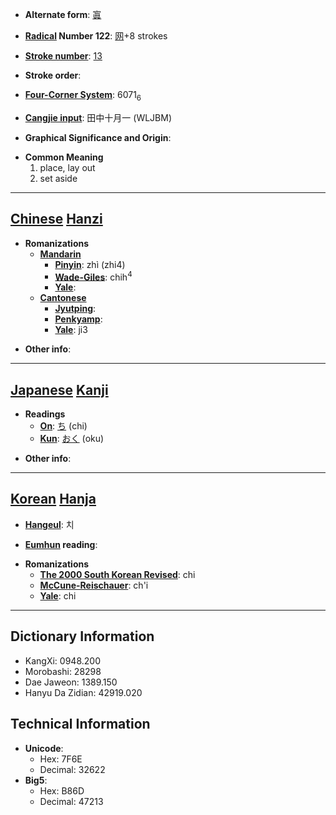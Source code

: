 * '''Alternate form''': [[寘]]

* '''[[Wiktionary:Chinese radical index| Radical]] Number 122''': [[Wiktionary:Chinese radical index 网|网]]+8 strokes

* '''[[Wiktionary:Chinese total strokes index|Stroke number]]''': [[Wiktionary:Chinese total strokes index 13|13]]

* '''Stroke order''': 

* '''[[Wiktionary:Chinese four corner index|Four-Corner System]]''': 6071<sub>6</sub>

* '''[[Wiktionary:Chinese Cangjie index|Cangjie input]]''': 田中十月一 (WLJBM)

* '''Graphical Significance and Origin''': 

* '''Common Meaning'''
*#place, lay out
*# set aside


----

== [[Chinese]] [[Hanzi]] ==

* '''Romanizations'''
** '''[[Mandarin]]'''
*** '''[[Pinyin]]''': zhì (zhi4)
*** '''[[Wade-Giles]]''': chih<sup>4</sup>
*** '''[[Yale]]''': 
** '''[[Cantonese]]'''
*** '''[[Jyutping]]''':
*** '''[[Penkyamp]]''': 
*** '''[[Yale]]''': ji3

* '''Other info''': 

----

== [[Japanese]] [[Kanji]] ==

* '''Readings'''
** '''[[On]]''': [[ち]] (chi)
** '''[[Kun]]''': [[おく]] (oku)

* '''Other info''':  

----

== [[Korean]] [[Hanja]] ==

* '''[[Hangeul]]''': 치

* '''[[Eumhun]] reading''': 

* '''Romanizations'''
** '''[[The 2000 South Korean Revised Romanization|The 2000 South Korean Revised]]''': chi
** '''[[McCune-Reischauer]]''': ch'i
** '''[[Yale]]''': chi

----

== Dictionary Information ==

* KangXi: 0948.200
* Morobashi: 28298
* Dae Jaweon: 1389.150
* Hanyu Da Zidian: 42919.020

== Technical Information ==

* '''Unicode''':
** Hex: 7F6E
** Decimal: 32622
* '''Big5''':
** Hex: B86D
** Decimal: 47213